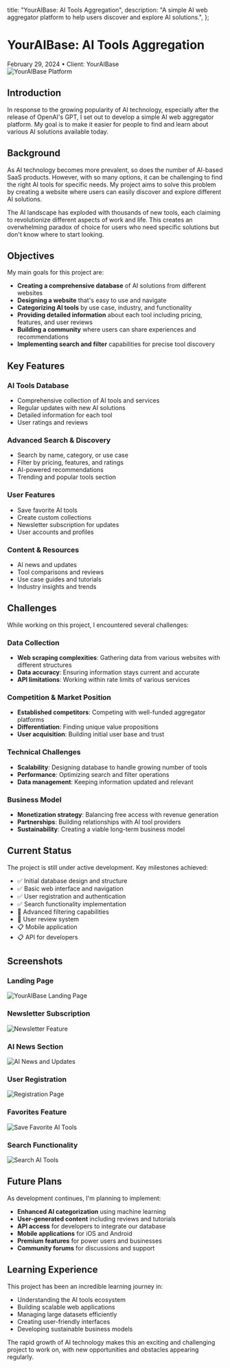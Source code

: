
  title: "YourAIBase: AI Tools Aggregation",
  description: "A simple AI web aggregator platform to help users discover and explore AI solutions.",
};

# YourAIBase: AI Tools Aggregation

<div className="flex items-center gap-4 text-sm text-gray-500 dark:text-gray-400 mb-8">
  <time dateTime="2024-02-29">February 29, 2024</time>
  <span className="text-gray-300 dark:text-gray-600">•</span>
  <span>Client: YourAIBase</span>
</div>

<div className="mb-8">
  <Image
    src="/images/projects/youraibase/youraibase.png"
    alt="YourAIBase Platform"
    width={1200}
    height={675}
    className="rounded-lg"
    priority
  />
</div>

## Introduction

In response to the growing popularity of AI technology, especially after the release of OpenAI's GPT, I set out to develop a simple AI web aggregator platform. My goal is to make it easier for people to find and learn about various AI solutions available today.

## Background

As AI technology becomes more prevalent, so does the number of AI-based SaaS products. However, with so many options, it can be challenging to find the right AI tools for specific needs. My project aims to solve this problem by creating a website where users can easily discover and explore different AI solutions.

The AI landscape has exploded with thousands of new tools, each claiming to revolutionize different aspects of work and life. This creates an overwhelming paradox of choice for users who need specific solutions but don't know where to start looking.

## Objectives

My main goals for this project are:

- **Creating a comprehensive database** of AI solutions from different websites
- **Designing a website** that's easy to use and navigate
- **Categorizing AI tools** by use case, industry, and functionality
- **Providing detailed information** about each tool including pricing, features, and user reviews
- **Building a community** where users can share experiences and recommendations
- **Implementing search and filter** capabilities for precise tool discovery

## Key Features

### AI Tools Database
- Comprehensive collection of AI tools and services
- Regular updates with new AI solutions
- Detailed information for each tool
- User ratings and reviews

### Advanced Search & Discovery
- Search by name, category, or use case
- Filter by pricing, features, and ratings
- AI-powered recommendations
- Trending and popular tools section

### User Features
- Save favorite AI tools
- Create custom collections
- Newsletter subscription for updates
- User accounts and profiles

### Content & Resources
- AI news and updates
- Tool comparisons and reviews
- Use case guides and tutorials
- Industry insights and trends

## Challenges

While working on this project, I encountered several challenges:

### Data Collection
- **Web scraping complexities**: Gathering data from various websites with different structures
- **Data accuracy**: Ensuring information stays current and accurate
- **API limitations**: Working within rate limits of various services

### Competition & Market Position
- **Established competitors**: Competing with well-funded aggregator platforms
- **Differentiation**: Finding unique value propositions
- **User acquisition**: Building initial user base and trust

### Technical Challenges
- **Scalability**: Designing database to handle growing number of tools
- **Performance**: Optimizing search and filter operations
- **Data management**: Keeping information updated and relevant

### Business Model
- **Monetization strategy**: Balancing free access with revenue generation
- **Partnerships**: Building relationships with AI tool providers
- **Sustainability**: Creating a viable long-term business model

## Current Status

The project is still under active development. Key milestones achieved:

- ✅ Initial database design and structure
- ✅ Basic web interface and navigation
- ✅ User registration and authentication
- ✅ Search functionality implementation
- 🚧 Advanced filtering capabilities
- 🚧 User review system
- 📋 Mobile application
- 📋 API for developers

## Screenshots

<div className="space-y-8 mb-8">
  <div>
    <h3 className="text-lg font-semibold mb-2">Landing Page</h3>
    <Image
      src="/images/projects/youraibase/youraibase-landingpage.png"
      alt="YourAIBase Landing Page"
      width={1200}
      height={675}
      className="rounded-lg"
    />
  </div>

  <div>
    <h3 className="text-lg font-semibold mb-2">Newsletter Subscription</h3>
    <Image
      src="/images/projects/youraibase/youraibase-newsletter.png"
      alt="Newsletter Feature"
      width={1200}
      height={675}
      className="rounded-lg"
    />
  </div>

  <div>
    <h3 className="text-lg font-semibold mb-2">AI News Section</h3>
    <Image
      src="/images/projects/youraibase/youraibase-news.png"
      alt="AI News and Updates"
      width={1200}
      height={675}
      className="rounded-lg"
    />
  </div>

  <div>
    <h3 className="text-lg font-semibold mb-2">User Registration</h3>
    <Image
      src="/images/projects/youraibase/youraibase-register.png"
      alt="Registration Page"
      width={1200}
      height={675}
      className="rounded-lg"
    />
  </div>

  <div>
    <h3 className="text-lg font-semibold mb-2">Favorites Feature</h3>
    <Image
      src="/images/projects/youraibase/youraibase-favorite.png"
      alt="Save Favorite AI Tools"
      width={1200}
      height={675}
      className="rounded-lg"
    />
  </div>

  <div>
    <h3 className="text-lg font-semibold mb-2">Search Functionality</h3>
    <Image
      src="/images/projects/youraibase/youraibase-search.png"
      alt="Search AI Tools"
      width={1200}
      height={675}
      className="rounded-lg"
    />
  </div>
</div>

## Future Plans

As development continues, I'm planning to implement:

- **Enhanced AI categorization** using machine learning
- **User-generated content** including reviews and tutorials
- **API access** for developers to integrate our database
- **Mobile applications** for iOS and Android
- **Premium features** for power users and businesses
- **Community forums** for discussions and support

## Learning Experience

This project has been an incredible learning journey in:

- Understanding the AI tools ecosystem
- Building scalable web applications
- Managing large datasets efficiently
- Creating user-friendly interfaces
- Developing sustainable business models

The rapid growth of AI technology makes this an exciting and challenging project to work on, with new opportunities and obstacles appearing regularly.